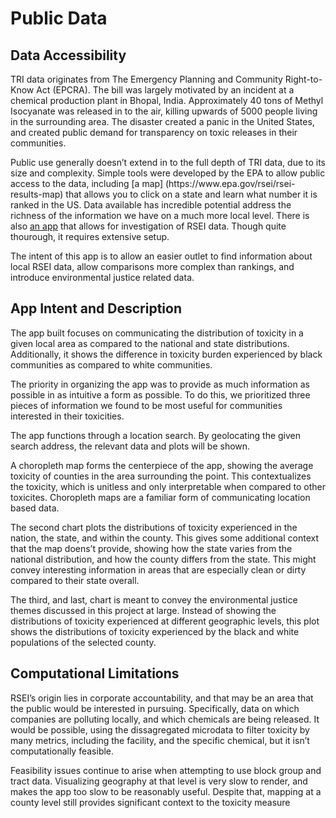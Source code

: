 # Public Data {#publicdata}

## Data Accessibility

TRI data originates from The Emergency Planning and Community Right-to-Know Act (EPCRA). The bill was largely motivated by an incident at a chemical production plant in Bhopal, India. Approximately 40 tons of Methyl Isocyanate was released in to the air, killing upwards of 5000 people living in the surrounding area. The disaster created a panic in the United States, and created public demand for transparency on toxic releases in their communities. 

Public use generally doesn't extend in to the full depth of TRI data, due to its size and complexity. Simple tools were developed by the EPA to allow public access to the data, including [a map] (https://www.epa.gov/rsei/rsei-results-map) that allows you to click on a state and learn what number it is ranked in the US. Data available has incredible potential address the richness of the information we have on a much more local level. There is also [an app](https://www.epa.gov/rsei/get-easyrsei) that allows for investigation of RSEI data. Though quite thourough, it requires extensive setup. 

The intent of this app is to allow an easier outlet to find information about local RSEI data, allow comparisons more complex than rankings, and introduce environmental justice related data. 

## App Intent and Description

The app built focuses on communicating the distribution of toxicity in a given local area as compared to the national and state distributions. Additionally, it shows the difference in toxicity burden experienced by black communities as compared to white communities. 

The priority in organizing the app was to provide as much information as possible in as intuitive a form as possible. To do this, we prioritized three pieces of information we found to be most useful for communities interested in their toxicities. 

The app functions through a location search. By geolocating the given search address, the relevant data and plots will be shown. 

A choropleth map forms the centerpiece of the app, showing the average toxicity of counties in the area surrounding the point. This contextualizes the toxicity, which is unitless and only interpretable when compared to other toxicites. Choropleth maps are a familiar form of communicating location based data. 

The second chart plots the distributions of toxicity experienced in the nation, the state, and within the county. This gives some additional context that the map doens't provide, showing how the state varies from the national distribution, and how the county differs from the state. This might convey interesting information in areas that are especially clean or dirty compared to their state overall. 

The third, and last, chart is meant to convey the environmental justice themes discussed in this project at large. Instead of showing the distributions of toxicity experienced at different geographic levels, this plot shows the distributions of toxicity experienced by the black and white populations of the selected county. 

## Computational Limitations

RSEI's origin lies in corporate accountability, and that may be an area that the public would be interested in pursuing. Specifically, data on which companies are polluting locally, and which chemicals are being released. It would be possible, using the dissagregated microdata to filter toxicity by many metrics, including the facility, and the specific chemical, but it isn't computationally feasible. 

Feasibility issues continue to arise when attempting to use block group and tract data. Visualizing geography at that level is very slow to render, and makes the app too slow to be reasonably useful. Despite that, mapping at a county level still provides significant context to the toxicity measure